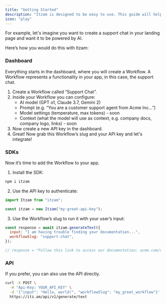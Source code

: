 ```yaml
---
title: "Getting Started"
description: "Itzam is designed to be easy to use. This guide will help you integrate AI into your applications using Itzam."
icon: "play"
---
```


For example, let's imagine you want to create a support chat in your landing page and want it to be powered by AI. 

Here’s how you would do this with Itzam:

### Dashboard

Everything starts in the dashboard, where you will create a Workflow. A Workflow represents a functionality in your app, in this case, the support chat.

1. Create a Workflow called “Support Chat”.
2. Inside your Workflow you can configure:
    - AI model (GPT o1, Claude 3.7, Gemini 2)
    - Prompt (e.g. “You are a customer support agent from Acme Inc…”)
    - Model settings (temperature, max tokens) - soon
    - Context (what the model will use as context, e.g. company docs, company logo, links) - soon
3. Now create a new API key in the dashboard.
4. Great! Now grab this Workflow’s slug and your API key and let's integrate!

### SDKs

Now it’s time to add the Workflow to your app. 

1. Install the SDK:

```bash
npm i itzam
```

2. Use the API key to authenticate:
    
```jsx
import Itzam from "itzam";

const itzam = new Itzam("my-great-api-key");
```
    
3. Use the Workflow’s slug to run it with your user’s input:
    
```jsx
const response = await itzam.generateText({
  input: "I am having trouble finding your documentation...",
  workflowSlug: "support-chat",
});

// response = "Follow this link to access our documentation: acme.com/docs"
```


### API

If you prefer, you can also use the API directly.

```bash
curl -X POST \
  -H "Api-Key: YOUR_API_KEY" \
  -d '{"input": "Hello, world!", "workflowSlug": "my_great_workflow"}' \
  https://itz.am/api/v1/generate/text
```




